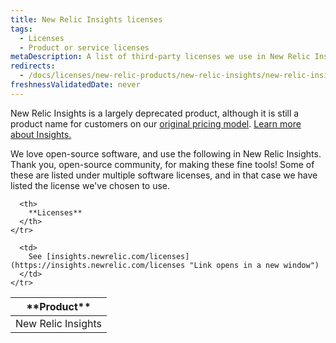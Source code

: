 ```yaml
---
title: New Relic Insights licenses
tags:
  - Licenses
  - Product or service licenses
metaDescription: A list of third-party licenses we use in New Relic Insights.
redirects:
  - /docs/licenses/new-relic-products/new-relic-insights/new-relic-insights-licenses
freshnessValidatedDate: never
---
```


New Relic Insights is a largely deprecated product, although it is still a product name for customers on our [original pricing model](/docs/accounts/original-accounts-billing/product-pricing/product-based-pricing). [Learn more about Insights.](/docs/glossary/glossary/#nr-insights)

We love open-source software, and use the following in New Relic Insights. Thank you, open-source community, for making these fine tools! Some of these are listed under multiple software licenses, and in that case we have listed the license we've chosen to use.

<table>
  <thead>
    <tr>
      <th width={200}>
        **Product**
      </th>

      <th>
        **Licenses**
      </th>
    </tr>
  </thead>

  <tbody>
    <tr>
      <td>
        New Relic Insights
      </td>

      <td>
        See [insights.newrelic.com/licenses](https://insights.newrelic.com/licenses "Link opens in a new window")
      </td>
    </tr>
  </tbody>
</table>

